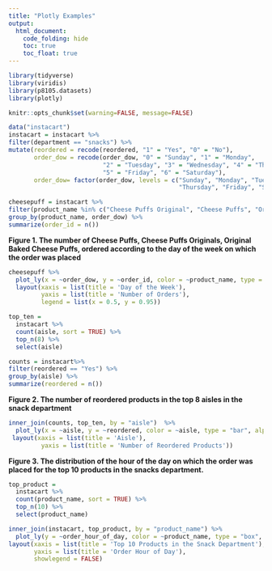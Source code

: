 ```yaml
---
title: "Plotly Examples"
output: 
  html_document:
    code_folding: hide
    toc: true
    toc_float: true
---
```


```r
library(tidyverse)
library(viridis)
library(p8105.datasets)
library(plotly)

knitr::opts_chunk$set(warning=FALSE, message=FALSE)
```

```r
data("instacart")
instacart = instacart %>%
filter(department == "snacks") %>%
mutate(reordered = recode(reordered, "1" = "Yes", "0" = "No"), 
       order_dow = recode(order_dow, "0" = "Sunday", "1" = "Monday", 
                          "2" = "Tuesday", "3" = "Wednesday", "4" = "Thursday", 
                          "5" = "Friday", "6" = "Saturday"),
       order_dow= factor(order_dow, levels = c("Sunday", "Monday", "Tuesday", "Wednesday", 
                                               "Thursday", "Friday", "Saturday"))) 
```

```r
cheesepuff = instacart %>%
filter(product_name %in% c("Cheese Puffs Original", "Cheese Puffs", "Original Baked Cheese Puffs")) %>% 
group_by(product_name, order_dow) %>% 
summarize(order_id = n())
```

**Figure 1. The number of Cheese Puffs, Cheese Puffs Originals, Original Baked Cheese Puffs, ordered according to the day of the week on which the order was placed**
```r
cheesepuff %>%
  plot_ly(x = ~order_dow, y = ~order_id, color = ~product_name, type = "scatter", mode = "lines+markers", alpha = 0.5) %>%
  layout(xaxis = list(title = 'Day of the Week'),
         yaxis = list(title = 'Number of Orders'),
         legend = list(x = 0.5, y = 0.95))
```


```r
top_ten =
  instacart %>% 
  count(aisle, sort = TRUE) %>% 
  top_n(8) %>% 
  select(aisle) 

counts = instacart%>% 
filter(reordered == "Yes") %>% 
group_by(aisle) %>% 
summarize(reordered = n())  
```

**Figure 2. The number of reordered products in the top 8 aisles in the snack department** 

```r
inner_join(counts, top_ten, by = "aisle")  %>% 
  plot_ly(x = ~aisle, y = ~reordered, color = ~aisle, type = "bar", alpha = 0.5) %>% 
 layout(xaxis = list(title = 'Aisle'),
         yaxis = list(title = 'Number of Reordered Products'))
```

**Figure 3. The distribution of the hour of the day on which the order was placed for the top 10 products in the snacks department.** 
```r
top_product =
  instacart %>% 
  count(product_name, sort = TRUE) %>% 
  top_n(10) %>% 
  select(product_name) 

inner_join(instacart, top_product, by = "product_name") %>% 
  plot_ly(y = ~order_hour_of_day, color = ~product_name, type = "box", colors = "Set2", alpha = 0.5) %>% 
layout(xaxis = list(title = 'Top 10 Products in the Snack Department'),
       yaxis = list(title = 'Order Hour of Day'),
       showlegend = FALSE)
```